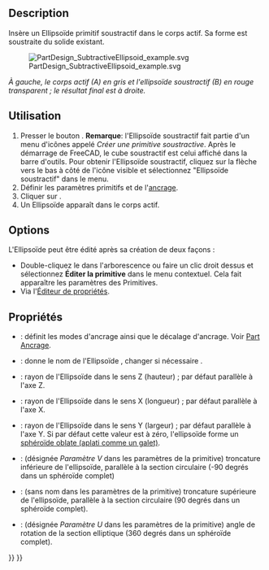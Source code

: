 <languages/>

{{Docnav/fr
|[[PartDesign_SubtractiveCone/fr|Cône soustractif]]
|[[PartDesign_SubtractiveTorus/fr|Tore soustractif]]
|[[PartDesign_Workbench/fr|Atelier PartDesign]]
|IconL=PartDesign_SubtractiveCone.svg
|IconR=PartDesign_SubtractiveTorus.svg
|IconC=Workbench_PartDesign.svg
}}

{{GuiCommand/fr
|Name=PartDesign SubtractiveEllipsoid
|Name/fr=PartDesign Ellipsoïde soustractif
|MenuLocation=PartDesign → Créer une primitive soustractive → Ellipsoïde soustractif 
|Workbenches=[[PartDesign_Workbench/fr|PartDesign]]
|Version=0.17
|SeeAlso=[[PartDesign_CompPrimitiveSubtractive/fr|PartDesign Primitives soustractives]], [[PartDesign_AdditiveEllipsoid/fr|PartDesign Ellipsoïde additif]]
}}

==Description==

Insère un Ellipsoïde primitif soustractif dans le corps actif. Sa forme est soustraite du solide existant.

[[File:PartDesign_SubtractiveEllipsoid_example.svg|none]]

''À gauche, le corps actif (A) en gris et l'ellipsoïde soustractif (B) en rouge transparent ; le résultat final est à droite.''

<span id="Usage"></span>
==Utilisation==

<div class="mw-translate-fuzzy">
# Presser le bouton {{Button|[[Image:PartDesign SubtractiveEllipsoid.svg|24px]] '''Ellipsoïde additif'''}}. '''Remarque''': l'Ellipsoïde soustractif fait partie d'un menu d'icônes appelé ''Créer une primitive soustractive''. Après le démarrage de FreeCAD, le cube soustractif est celui affiché dans la barre d'outils. Pour obtenir l'Ellipsoïde soustractif, cliquez sur la flèche vers le bas à côté de l'icône visible et sélectionnez "Ellipsoïde soustractif" dans le menu.
# Définir les paramètres primitifs et de l'[[Part_EditAttachment/fr|ancrage]].
# Cliquer sur {{Button|OK}}.
# Un Ellipsoïde apparaît dans le corps actif.
</div>

==Options==

L'Ellipsoïde peut être édité après sa création de deux façons :
* Double-cliquez le dans l'arborescence ou faire un clic droit dessus et sélectionnez '''Éditer la primitive''' dans le menu contextuel. Cela fait apparaître les paramètres des Primitives. 
* Via l'[[Property_editor/fr|Éditeur de propriétés]].

<span id="Properties"></span>
==Propriétés==

<div class="mw-translate-fuzzy">
* {{PropertyData|Attachment}} : définit les modes d'ancrage ainsi que le décalage d'ancrage. Voir [[Part_EditAttachment/fr|Part Ancrage]].
* {{PropertyData|Label}} : donne le nom de l'Ellipsoïde , changer si nécessaire .
* {{PropertyData|Radius1}} : rayon de l'Ellipsoïde dans le sens Z (hauteur) ; par défaut parallèle à l'axe Z. 
* {{PropertyData|Radius2}} : rayon de l'Ellipsoïde dans le sens X (longueur) ; par défaut parallèle à l'axe X. 
* {{PropertyData|Radius3}} : rayon de l'Ellipsoïde dans le sens Y (largeur) ; par défaut parallèle à l'axe Y. Si par défaut cette valeur est à zéro, l'ellipsoïde forme un [https://fr.wikipedia.org/wiki/Ellipso%C3%AFde_de_r%C3%A9volution sphéroïde oblate (aplati comme un galet)].
* {{PropertyData|Angle1}} : (désignée ''Paramètre V'' dans les paramètres de la primitive) troncature inférieure de l'ellipsoïde, parallèle à la section circulaire (-90 degrés dans un sphéroïde complet)
* {{PropertyData|Angle2}} : (sans nom dans les paramètres de la primitive) troncature supérieure de l'ellipsoïde, parallèle à la section circulaire (90 degrés dans un sphéroïde complet).
* {{PropertyData|Angle3}} : (désignée ''Paramètre U'' dans les paramètres de la primitive) angle de rotation de la section elliptique (360 degrés dans un sphéroïde complet).
</div>


{{Docnav/fr
|[[PartDesign_SubtractiveCone/fr|Cône soustractif]]
|[[PartDesign_SubtractiveTorus/fr|Tore soustractif]]
|[[PartDesign_Workbench/fr|Atelier PartDesign]]
|IconL=PartDesign_SubtractiveCone.svg
|IconR=PartDesign_SubtractiveTorus.svg
|IconC=Workbench_PartDesign.svg
}}

{{PartDesign_Tools_navi{{#translation:}}}}
{{Userdocnavi{{#translation:}}}}